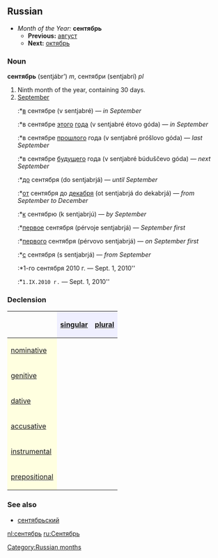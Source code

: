 [[Category:Russian months]]
==Russian==
*''Month of the Year:'' '''сентябрь'''
**'''Previous:''' [[август]]
**'''Next:''' [[октябрь]]

===Noun===
'''сентябрь''' (sentjábr’) ''m'', сентябри (sentjabrí) ''pl''

#Ninth month of the year, containing 30 days.
#[[September]]
#:*[[в]] сентябре (v sentjabré) — ''in September''
#:*в сентябре [[этот|этого]] [[год|года]] (v sentjabré étovo góda) — ''in September''
#:*в сентябре [[прошлый|прошлого]] года (v sentjabré próšlovo góda) — ''last September''
#:*в сентябре [[будущий|будущего]] года (v sentjabré búduščevo góda) — ''next September''
#:*[[до]] сентября (do sentjabrjá) — ''until September''
#:*[[от]] сентября до [[декабрь|декабря]] (ot sentjabrjá do dekabrjá) — ''from September to December''
#:*[[к]] сентябрю (k sentjabrjú) — ''by September''
#:*[[первый|первое]] сентября (pérvoje sentjabrjá) — ''September first''
#:*[[первый|первого]] сентября (pérvovo sentjabrjá) — ''on September first''
#:*[[с]] сентября (s sentjabrjá) — ''from September''
#:*1-го сентября 2010 г. — Sept. 1, 2010''
#:*<tt>1.IX.2010 г.</tt> — Sept. 1, 2010''

===Declension===
{| border="1" cellpadding="4" cellspacing="0"
!
! style="background-color: #EFEFFF" align="center"|[[singular]]
! style="background-color: #EFEFFF" align="center"|[[plural]]
|-
! style="background-color: #FFFFE0" align="left"|[[nominative case|nominative]]
| align="center"|{{RUchar|сентя́брь}}
| align="center"|{{RUchar|сентябри́}}
|-
! style="background-color: #FFFFE0" align="left"|[[genitive case|genitive]]
| align="center"|{{RUchar|сентября́}}
| align="center"|{{RUchar|сентябре́й}}
|-
! style="background-color: #FFFFE0" align="left"|[[dative case|dative]]
| align="center"|{{RUchar|сентябрю́}}
| align="center"|{{RUchar|сентября́м}}
|-
! style="background-color: #FFFFE0" align="left"|[[accusative case|accusative]]
| align="center"|{{RUchar|сентя́брь}}
| align="center"|{{RUchar|сентябри́}}
|-
! style="background-color: #FFFFE0" align="left"|[[instrumental case|instrumental]]
| align="center"|{{RUchar|сентябрём}}
| align="center"|{{RUchar|сентября́ми}}
|-
! style="background-color: #FFFFE0" align="left"|[[prepositional case|prepositional]]
| align="center"|{{RUchar|о сентябре́}}
| align="center"|{{RUchar|о сентября́х}}
|}

===See also===
*[[сентябрьский]]

[[nl:сентябрь]]
[[ru:Сентябрь]]